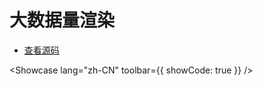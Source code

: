 # 大数据量渲染


- [查看源码](https://github.com/dream-num/univer-documentation/blob/dev/showcase/docs/big-data/entry.tsx)

<Showcase lang="zh-CN" toolbar={{ showCode: true }} />
